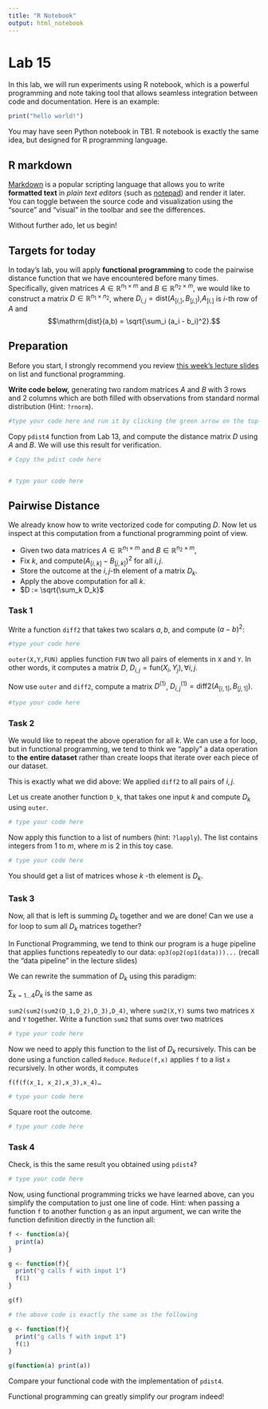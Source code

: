 ---
title: "R Notebook"
output: html_notebook
---

# Lab 15

In this lab, we will run experiments using R notebook, which is a powerful programming and note taking tool that allows seamless integration between code and documentation. Here is an example:

```{r}
print("hello world!")
```

You may have seen Python notebook in TB1. R notebook is exactly the same idea, but designed for R programming language.

## R markdown

[Markdown](https://en.wikipedia.org/wiki/Markdown) is a popular scripting language that allows you to write **formatted text** in *plain text editors* (such as [notepad]{.underline}) and render it later. You can toggle between the source code and visualization using the "source" and "visual" in the toolbar and see the differences.

Without further ado, let us begin!

## Targets for today

In today's lab, you will apply **functional programming** to code the pairwise distance function that we have encountered before many times. Specifically, given matrices $A \in \mathbb{R}^{n_1 \times m}$ and $B \in \mathbb{R}^{n_2 \times m}$, we would like to construct a matrix $D \in \mathbb{R}^{n_1 \times n_2}$, where $D_{i,j} = \mathrm{dist}(A_{[i,]}, B_{[j,]})$,$A_{[i,]}$ is $i$-th row of $A$ and $$\mathrm{dist}(a,b) = \sqrt{\sum_i (a_i - b_i)^2}.$$

## Preparation

Before you start, I strongly recommend you review [this week's lecture slides](https://github.com/anewgithubname/MATH10017/blob/main/lecs/lec14.pdf) on list and functional programming.

**Write code below,** generating two random matrices $A$ and $B$ with 3 rows and 2 columns which are both filled with observations from standard normal distribution (Hint: `?rnorm`).

```{r}
#type your code here and run it by clicking the green arrow on the top-right corner.


```

Copy `pdist4` function from Lab 13, and compute the distance matrix $D$ using $A$ and $B$. We will use this result for verification.\

```{r}

# Copy the pdist code here


# type your code here

```

## Pairwise Distance

We already know how to write vectorized code for computing $D$. Now let us inspect at this computation from a functional programming point of view.

-   Given two data matrices $A \in \mathbb{R}^{n_1 \times m}$ and $B\in \mathbb{R}^{n_2 \times m}$,
-   Fix $k$, and compute$(A_{[i,k]} - B_{[j,k]})^2$ for all $i, j$.
-   Store the outcome at the $i,j$-th element of a matrix $D_k$.
-   Apply the above computation for all $k$.
-   $D := \sqrt{\sum_k D_k}$

### Task 1

Write a function `diff2` that takes two scalars $a,b$, and compute $(a-b)^2$:

```{r}
#type your code here
```

`outer(X,Y,FUN)` applies function `FUN` two all pairs of elements in `X` and `Y`. In other words, it computes a matrix $D$, $D_{i,j} = \mathrm{fun}(X_i, Y_j), \forall i,j$.

Now use `outer` and `diff2`, compute a matrix $D^{(1)}$, $D_{i,j}^{(1)} = \mathrm{diff2}(A_{[i,1]}, B_{[j,1]})$.

```{r}
#type your code here
```

### Task 2

We would like to repeat the above operation for all $k$. We can use a for loop, but in functional programming, we tend to think we "apply" a data operation to **the** **entire dataset** rather than create loops that iterate over each piece of our dataset.

This is exactly what we did above: We applied `diff2` to all pairs of $i,j$.

Let us create another function `D_k`, that takes one input $k$ and compute $D_k$ using `outer`.

```{r}
# type your code here

```

Now apply this function to a list of numbers (hint: `?lapply`). The list contains integers from 1 to $m$, where $m$ is 2 in this toy case.

```{r}
# type your code here

```

You should get a list of matrices whose $k$ -th element is $D_k$.

### Task 3

Now, all that is left is summing $D_k$ together and we are done! Can we use a for loop to sum all $D_k$ matrices together?

In Functional Programming, we tend to think our program is a huge pipeline that applies functions repeatedly to our data: `op3(op2(op1(data)))...` (recall the "data pipeline" in the lecture slides)

We can rewrite the summation of $D_k$ using this paradigm:

$\sum_{k=1…4} D_k$ is the same as

`sum2(sum2(sum2(D_1,D_2),D_3),D_4)`, where `sum2(X,Y)` sums two matrices `X` and `Y` together. Write a function `sum2` that sums over two matrices

```{r}
# type your code here

```

Now we need to apply this function to the list of $D_k$ recursively. This can be done using a function called `Reduce`. `Reduce(f,x)` applies `f` to a list `x` recursively. In other words, it computes

`f(f(f(x_1, x_2),x_3),x_4)…`

```{r}
# type your code here

```

Square root the outcome.

```{r}
# type your code here

```

### Task 4

Check, is this the same result you obtained using `pdist4`?

```{r}
# type your code here

```

Now, using functional programming tricks we have learned above, can you simplify the computation to just one line of code. Hint: when passing a function `f` to another function `g` as an input argument, we can write the function definition directly in the function all:

```{r}

f <- function(a){
  print(a)
}

g <- function(f){
  print("g calls f with input 1")
  f(1)
}

g(f)

# the above code is exactly the same as the following

g <- function(f){
  print("g calls f with input 1")
  f(1)
}

g(function(a) print(a))

```

Compare your functional code with the implementation of `pdist4`.

Functional programming can greatly simplify our program indeed!
